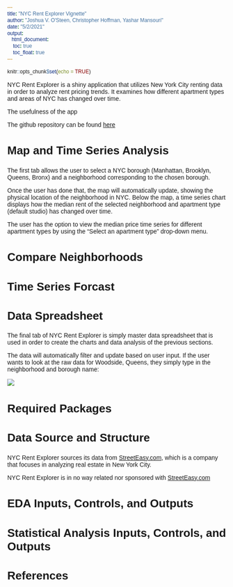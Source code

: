 ```yaml
---
title: "NYC Rent Explorer Vignette"
author: "Joshua V. O'Steen, Christopher Hoffman, Yashar Mansouri"
date: "5/2/2021"
output:
   html_document:
    toc: true
    toc_float: true
---
```


```r
knitr::opts_chunk$set(echo = TRUE)
```

<!-- CSS STYLES --->

<style>
@import url('https://fonts.googleapis.com/css2?family=Bitter:ital,wght@1,500&family=Nunito&display=swap');
* {
  font-family: 'Nunito', sans-serif;
}
#header h1 {
  font-family: 'Bitter', serif;
  font-size: 46px;
  font-weight: bold;
}
h2 {
  font-size: 26px;
  font-weight: bold;
}
</style>

<!-- CSS STYLES -->

NYC Rent Explorer is a shiny application that utilizes New York City renting data 
in order to analyze rent pricing trends. It examines how different apartment types
and areas of NYC has changed over time.

The usefulness of the app

The github repository can be found [here](https://github.com/STAT-413-613-21S/fp_final-project-cjy)


## Map and Time Series Analysis

The first tab allows the user to select a NYC borough (Manhattan, Brooklyn, Queens, Bronx)
and a neighborhood corresponding to the chosen borough.

Once the user has done that, the map will automatically update, showing the physical location
of the neighborhood in NYC. Below the map, a time series chart displays how the median rent of the selected
neighborhood and apartment type (default studio) has changed over time.

The user has the option to view the median price time series for different apartment types by using the 
"Select an apartment type" drop-down menu.

## Compare Neighborhoods

## Time Series Forcast

## Data Spreadsheet

The final tab of NYC Rent Explorer is simply master data spreadsheet that is used 
in order to create the charts and data analysis of the previous sections.

The data will automatically filter and update based on user input. If the user wants to look
at the raw data for Woodside, Queens, they simply type in the neighborhood and borough name:

![](../images/spreadsheet-example.png)


## Required Packages


## Data Source and Structure

NYC Rent Explorer sources its data from [StreetEasy.com](https://streeteasy.com/blog/download-data/),
which is a company that focuses in analyzing real estate in New York City. 

NYC Rent Explorer is in no way related nor sponsored with [StreetEasy.com](https://streeteasy.com/blog/download-data/)

## EDA Inputs, Controls, and Outputs


## Statistical Analysis Inputs, Controls, and Outputs


## References